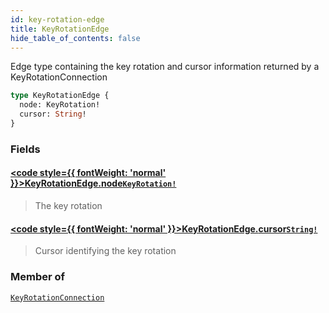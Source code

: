 ```yaml
---
id: key-rotation-edge
title: KeyRotationEdge
hide_table_of_contents: false
---
```








Edge type containing the key rotation and cursor information returned by a KeyRotationConnection

```graphql
type KeyRotationEdge {
  node: KeyRotation!
  cursor: String!
}
```


### Fields

#### [<code style={{ fontWeight: 'normal' }}>KeyRotationEdge.<b>node</b></code>](#)<Bullet />[`KeyRotation!`](/testnet/api/graphql/objects/key-rotation) <Badge class="secondary" text="non-null"/> <Badge class="secondary" text="object"/>
> The key rotation
> 

#### [<code style={{ fontWeight: 'normal' }}>KeyRotationEdge.<b>cursor</b></code>](#)<Bullet />[`String!`](/testnet/api/graphql/scalars/string) <Badge class="secondary" text="non-null"/> <Badge class="secondary" text="scalar"/>
> Cursor identifying the key rotation
> 



### Member of

[`KeyRotationConnection`](/testnet/api/graphql/objects/key-rotation-connection)  <Badge class="secondary" text="object"/>



